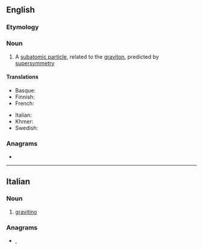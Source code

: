 ==English==

===Etymology===
{{confix|en|gravi|ino}}

===Noun===
{{wikipedia}}
{{en-noun}}

# {{lb|en|particle}} A [[subatomic particle]], related to the [[graviton]], predicted by [[supersymmetry]]

====Translations====
{{trans-top|subatomic particle, related to the graviton}}
* Basque: {{t|eu|grabitino}}
* Finnish: {{t|fi|gravitiino}}
* French: {{t|fr|gravitino|m}}
{{trans-mid}}
* Italian: {{t+|it|gravitino}}
* Khmer: {{t|km|ភូរិពលាអប្ប|sc=Khmr|tr=pʰuuripɔɔlie appa’}}
* Swedish: {{t|sv|gravitino|c}}
{{trans-bottom}}

===Anagrams===
* {{anagrams|en|a=agiinortv|grivation}}

----

==Italian==

===Noun===
{{wikipedia|lang=it}}
{{it-noun|m}}

# {{lb|it|physics}} [[#English|gravitino]]

===Anagrams===
* {{l|it|gravitoni}}, {{l|it|intrigavo}}